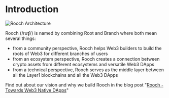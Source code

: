 # Introduction


<Image
  src="/img/rooch_black_combine.svg"
  alt="Rooch Architecture"
  width={600}
  height={600}
  class="mx-auto my-20"
/>

Rooch (/ruʧ/) is named by combining Root and Branch where both mean several things:

- from a community perspective, Rooch helps Web3 builders to build the roots of Web3 for different branches of users
- from an ecosystem perspective, Rooch creates a connection between crypto assets from different ecosystems and versatile Web3 DApps
- from a technical perspective, Rooch serves as the middle layer between all the Layer1 blockchains and all the Web3 DApps

Find out about our vision and why we build Rooch in the blog post "[Rooch - Towards Web3 Native DApps](/blog/rooch-towards-web3-native-dapps)"
